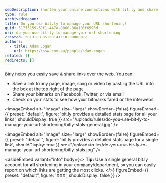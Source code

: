 ```yaml
---
seoDescription: Shorten your online connections with bit.ly and share links easily, tracking clicks and engagement.
type: rule
archivedreason:
title: Do you use bit.ly to manage your URL shortening?
guid: 517f5159-50f1-447a-8860-86a100f6593d
uri: do-you-use-bit-ly-to-manage-your-url-shortening
created: 2013-03-05T20:41:10.0000000Z
authors:
  - title: Adam Cogan
    url: https://ssw.com.au/people/adam-cogan
related: []
redirects: []
---
```


Bitly helps you easily save & share links over the web. You can:

- Save a link to any page, image, song or video by pasting the URL into the box at the top right of the page
- Share your bitmarks on Facebook, Twitter, or via email
- Check on your stats to see how your bitmarks fared on the interwebs

<imageEmbed
  alt="Image"
  size="large"
  showBorder={false}
  figureEmbed={{
    preset: "default",
    figure: 'bit.ly provides a detailed stats page for all your links',
    shouldDisplay: true
  }}
  src="/uploads/rules/do-you-use-bit-ly-to-manage-your-url-shortening/bitly-stats-general.jpg"
/>


<imageEmbed
  alt="Image"
  size="large"
  showBorder={false}
  figureEmbed={{
    preset: "default",
    figure: 'bit.ly provides a detailed stats page for a single link',
    shouldDisplay: true
  }}
  src="/uploads/rules/do-you-use-bit-ly-to-manage-your-url-shortening/bitly-stats.jpg"
/>

<asideEmbed
  variant="info"
  body={<>
    **Tip:** Use a single general bit.ly account for **all** shortening in your company/department, so you can easily report on which links are getting the most clicks.
  </>}
  figureEmbed={{
    preset: "default",
    figure: 'XXX',
    shouldDisplay: false
  }}
/>